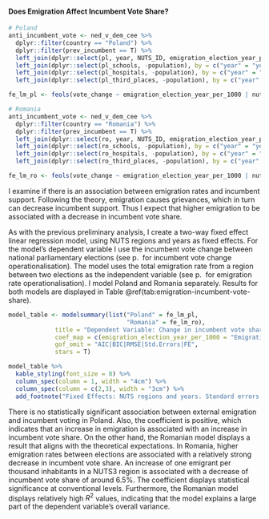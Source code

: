 #### Does Emigration Affect Incumbent Vote Share?

```r
# Poland
anti_incumbent_vote <- ned_v_dem_cee %>% 
  dplyr::filter(country == "Poland") %>%
  dplyr::filter(prev_incumbent == T) %>%
  left_join(dplyr::select(pl, year, NUTS_ID, emigration_election_year_per_1000), by = c("year" = "year", "nuts2016" = "NUTS_ID")) %>%
  left_join(dplyr::select(pl_schools, -population), by = c("year" = "year", "nuts2016" = "NUTS_ID")) %>%
  left_join(dplyr::select(pl_hospitals, -population), by = c("year" = "year", "nuts2016" = "NUTS_ID")) %>% 
  left_join(dplyr::select(pl_third_places, -population), by = c("year" = "year", "nuts2016" = "NUTS_ID"))

fe_lm_pl <- feols(vote_change ~ emigration_election_year_per_1000 | nuts2016 + year, data = anti_incumbent_vote)

# Romania
anti_incumbent_vote <- ned_v_dem_cee %>% 
  dplyr::filter(country == "Romania") %>%
  dplyr::filter(prev_incumbent == T) %>%
  left_join(dplyr::select(ro, year, NUTS_ID, emigration_election_year_per_1000), by = c("year" = "year", "nuts2016" = "NUTS_ID")) %>%
  left_join(dplyr::select(ro_schools, -population), by = c("year" = "year", "nuts2016" = "NUTS_ID")) %>%
  left_join(dplyr::select(ro_hospitals, -population), by = c("year" = "year", "nuts2016" = "NUTS_ID")) %>% 
  left_join(dplyr::select(ro_third_places, -population), by = c("year" = "year", "nuts2016" = "NUTS_ID"))

fe_lm_ro <- feols(vote_change ~ emigration_election_year_per_1000 | nuts2016 + year, data = anti_incumbent_vote)
```

I examine if there is an association between emigration rates and incumbent support. Following the theory, emigration causes grievances, which in turn can decrease incumbent support. Thus I expect that higher emigration to be associated with a decrease in incumbent vote share.

As with the previous preliminary analysis, I create a two-way fixed effect linear regression model, using NUTS regions and years as fixed effects. For the model’s dependent variable I use the incumbent vote change between national parliamentary elections (see p. \pageref{passage:incumbent-vote-share-change} for incumbent vote change operationalisation). The model uses the total emigration rate from a region between two elections as the independent variable (see p. \pageref{passage:emigration-rate} for emigration rate operationalisation). I model Poland and Romania separately. Results for both models are displayed in Table \@ref(tab:emigration-incumbent-vote-share).

```r
model_table <- modelsummary(list("Poland" = fe_lm_pl,
                                 "Romania" = fe_lm_ro),
             title = "Dependent Variable: Change in incumbent vote share",
             coef_map = c(emigration_election_year_per_1000 = "Emigration since last election"),
             gof_omit = "AIC|BIC|RMSE|Std.Errors|FE",
             stars = T)

model_table %>%
  kable_styling(font_size = 8) %>% 
  column_spec(column = 1, width = "4cm") %>% 
  column_spec(column = c(2,3), width = "3cm") %>% 
  add_footnote("Fixed Effects: NUTS regions and years. Standard errors are grouped by NUTS region and are shown in parentheses. Sources: Staffan I. Lindberg et al. 2022, Schraff et al. 2023, Statistics Poland, Romanian National Institute of Statistics", notation = "none")
```

There is no statistically significant association between external emigration and incumbent voting in Poland. Also, the coefficient is positive, which indicates that an increase in emigration is associated with an increase in incumbent vote share. On the other hand, the Romanian model displays a result that aligns with the theoretical expectations. In Romania, higher emigration rates between elections are associated with a relatively strong decrease in incumbent vote share. An increase of one emigrant per thousand inhabitants in a NUTS3 region is associated with a decrease of incumbent vote share of around $6.5\%$. The coefficient displays statistical significance at conventional levels. Furthermore, the Romanian model displays relatively high $R^2$ values, indicating that the model explains a large part of the dependent variable's overall variance.
